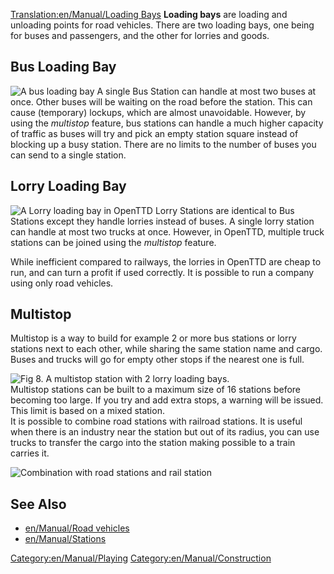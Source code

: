 [[Translation:en/Manual/Loading Bays]]
'''Loading bays''' are loading and unloading points for road vehicles. There are two loading bays, one being for buses and passengers, and the other for lorries and goods.

==Bus Loading Bay==
[[File:en/Archive/Old 32bpp/Busstation.png|right|frame|A bus loading bay]]
A single Bus Station can handle at most two buses at once. Other buses will be waiting on the road before the station. This can cause (temporary) lockups, which are almost unavoidable. However, by using the ''multistop'' feature, bus stations can handle a much higher capacity of traffic as buses will try and pick an empty station square instead of blocking up a busy station. There are no limits to the number of buses you can send to a single station.

==Lorry Loading Bay==
[[File:en/Manual/Lorrystation.png|right|frame|A Lorry loading bay in OpenTTD]]
Lorry Stations are identical to Bus Stations except they handle lorries instead of buses. A single lorry station can handle at most two trucks at once. However, in OpenTTD, multiple truck stations can be joined using the ''multistop'' feature.

While inefficient compared to railways, the lorries in OpenTTD are cheap to run, and can turn a profit if used correctly. It is possible to run a company using only road vehicles.

==Multistop==
Multistop is a way to build for example 2 or more bus stations or lorry stations next to each other, while sharing the same station name and cargo. Buses and trucks will go for empty other stops if the nearest one is full.

[[File:en/Manual/Multistop2ry.png|frame|left|Fig 8. A multistop station with 2 lorry loading bays.]]
<br style="clear:both;">

Multistop stations can be built to a maximum size of 16 stations before becoming too large. If you try and add extra stops, a warning will be issued. This limit is based on a mixed station.
<br style="clear:both;">

It is possible to combine road stations with railroad stations. It is useful when there is an industry near the station but out of its radius, you can use trucks to transfer the cargo into the station making possible to a train carries it.

[[File:en/Combined multistop.png|frame|left|Combination with road stations and rail station]]
<br style="clear:both;">

==See Also==
*[[en/Manual/Road vehicles]]
*[[en/Manual/Stations]]

[[Category:en/Manual/Playing]]
[[Category:en/Manual/Construction]]